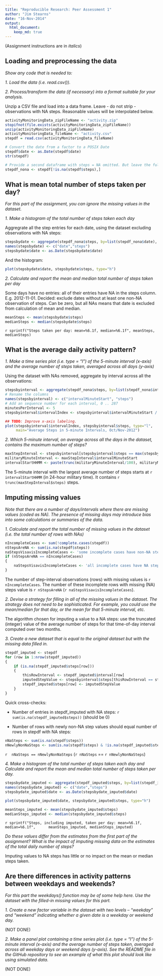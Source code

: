 ```yaml
---
title: "Reproducible Research: Peer Assessment 1"
author: "Jim Stearns"
date: "16-Nov-2014"
output: 
  html_document:
    keep_md: true
---
```


(Assignment instructions are in *italics*)

## Loading and preprocessing the data

*Show any code that is needed to:*

*1. Load the data (i.e. read.csv()).*

*2. Process/transform the data (if necessary) into a format suitable for your analysis.*

Unzip a CSV file and load into a data frame. Leave - do not strip - observations with NA steps. Reasonable values will be interpolated below.

```r
activityMonitoringData_zipFileName <- "activity.zip"
stopifnot(file.exists(activityMonitoringData_zipFileName))
unzip(activityMonitoringData_zipFileName)
activityMonitoringData_fileName <- "activity.csv"
stepdf = read.csv(activityMonitoringData_fileName)

# Convert the date from a factor to a POSIX Date
stepdf$date <- as.Date(stepdf$date)
str(stepdf)

# Provide a second dataframe with steps = NA omitted. But leave the full version - will be needed.
stepdf_nona <- stepdf[!is.na(stepdf$steps),]
```

## What is mean total number of steps taken per day?

*For this part of the assignment, you can ignore the missing values in the dataset.*

*1. Make a histogram of the total number of steps taken each day*

Aggregrate all the step entries for each date, using the dataset excluding observations with NA steps:

```r
stepsbydate <- aggregate(stepdf_nona$steps, by=list(stepdf_nona$date), FUN=sum)
names(stepsbydate) <- c("date","steps")
stepsbydate$date <- as.Date(stepsbydate$date)
```

And the histogram:

```r
plot(stepsbydate$date, stepsbydate$steps, type="h")
```

*2. Calculate and report the mean and median total number of steps taken per day*

Some days have no entries: all of their entries have NA in the steps column. E.g. 2012-11-01.
Decided: exclude dates without at least one non-NA observation of steps. Can be zero, 
but all NAs means that date is excluded from calculation of mean and median.

```r
meanSteps <- mean(stepsbydate$steps)
medianSteps <- median(stepsbydate$steps)
```

`r sprintf("Steps taken per day: mean=%6.1f, median=%6.1f", meanSteps, medianSteps)`

## What is the average daily activity pattern?

*1. Make a time series plot (i.e. type = "l") of the 5-minute interval (x-axis) and the average number of steps taken, averaged across all days (y-axis)*

Using the dataset with NAs removed, aggregate by interval across all the observations:
```r
stepsbyinterval <- aggregate(stepdf_nona$steps, by=list(stepdf_nona$interval), FUN=mean)
# Rename the columns
names(stepsbyinterval) <- c("intervalMinuteStart", "steps")
# Add an sequence number for each interval, 0 .. 287
minutesPerInterval <- 5
stepsbyinterval$intervalIndex <- stepsbyinterval$intervalMinuteStart / minutesPerInterval
```
```r
## TODO: Improve x-axis labeling.
plot(stepsbyinterval$intervalIndex, stepsbyinterval$steps, type="l", 
     main="Average Steps in 5-minute Intervals, Oct/Nov-2012")
```

*2. Which 5-minute interval, on average across all the days in the dataset, contains the maximum number of steps?*
```r
maxStepInterval <- stepsbyinterval[stepsbyinterval$steps == max(stepsbyinterval$steps),]
militaryMinuteInterval <- maxStepInterval$intervalMinuteStart
intervalStartHHMM <- paste(trunc(militaryMinuteInterval/100), militaryMinuteInterval %% 100, sep=":")
```

The 5-minute interval with the largest average number of steps starts at `r intervalStartHHMM` (in 24-hour military time).
It contains `r trunc(maxStepInterval$steps)` steps.

## Imputing missing values

*Note that there are a number of days/intervals where there are missing values (coded as NA). The presence of missing days may introduce bias into some calculations or summaries of the data.*

*1. Calculate and report the total number of missing values in the dataset (i.e. the total number of rows with NAs)*

```r
nIncompleteCases <- sum(!complete.cases(stepdf))
nStepsAreNA <- sum(is.na(stepdf$steps))
naStepsVisavisIncompleteCases <- 'some incomplete cases have non-NA steps'
if (nStepsAreNA == nIncompleteCases)
{
    naStepsVisavisIncompleteCases <- 'all incomplete cases have NA steps'
}
```
The number of step-interval observations (rows) with missing values is `r nIncompleteCases`.
The number of these incomplete rows with missing (NA) steps value is `r nStepsAreNA` 
(`r naStepsVisavisIncompleteCases`).

*2. Devise a strategy for filling in all of the missing values in the dataset. The strategy does not need to be sophisticated. For example, you could use the mean/median for that day, or the mean for that 5-minute interval, etc.*

The algorithm chosen for imputing a value to a NA steps: use the truncated (integer) value of the 
average number of steps for that time-of-day interval computed over two months.

*3. Create a new dataset that is equal to the original dataset but with the missing data filled in.*

```r
stepdf_imputed <- stepdf
for (row in 1:nrow(stepdf_imputed))
{
    if (is.na(stepdf_imputed$steps[row]))
    {
        thisRowInterval <- stepdf_imputed$interval[row]
        imputedStepValue <- stepsbyinterval$steps[thisRowInterval == stepsbyinterval$intervalMinuteStart]
        stepdf_imputed$steps[row] <- imputedStepValue
    }
}
```
Quick cross-checks:

* Number of entries in stepdf_imputed with NA steps: `r sum(is.na(stepdf_imputed$steps))` (should be 0)

* Number of rows with newly non-NA step values should equal number of rows in stepdf with NA steps:
```r
nNaSteps <- sum(is.na(stepdf$steps))
nNewlyNonNaSteps <- sum(is.na(stepdf$steps) & !is.na(stepdf_imputed$steps))
```
`r  nNaSteps == nNewlyNonNaSteps` (`r nNaSteps` == `r nNewlyNonNaSteps`)

*4. Make a histogram of the total number of steps taken each day and Calculate and report the mean and median total number of steps taken per day.*

```r
stepsbydate_imputed <- aggregate(stepdf_imputed$steps, by=list(stepdf_imputed$date), FUN=sum)
names(stepsbydate_imputed) <- c("date","steps")
stepsbydate_imputed$date <- as.Date(stepsbydate_imputed$date)
```

```r
plot(stepsbydate_imputed$date, stepsbydate_imputed$steps, type="h")
```

```r
meanSteps_imputed <- mean(stepsbydate_imputed$steps)
medianSteps_imputed <- median(stepsbydate_imputed$steps)
```
`r sprintf("Steps, including imputed, taken per day: mean=%6.1f, median=%6.1f", 
    meanSteps_imputed, medianSteps_imputed)`

*Do these values differ from the estimates from the first part of the assignment? What is the impact of imputing missing data on the estimates of the total daily number of steps?*

Imputing values to NA steps has little or no impact on the mean or median steps taken.

## Are there differences in activity patterns between weekdays and weekends?

*For this part the weekdays() function may be of some help here. Use the dataset with the filled-in missing values for this part.*

*1. Create a new factor variable in the dataset with two levels – “weekday” and “weekend” indicating whether a given date is a weekday or weekend day.*

(NOT DONE)

*2. Make a panel plot containing a time series plot (i.e. type = "l") of the 5-minute interval (x-axis) and the average number of steps taken, averaged across all weekday days or weekend days (y-axis). See the README file in the GitHub repository to see an example of what this plot should look like using simulated data.*

(NOT DONE)